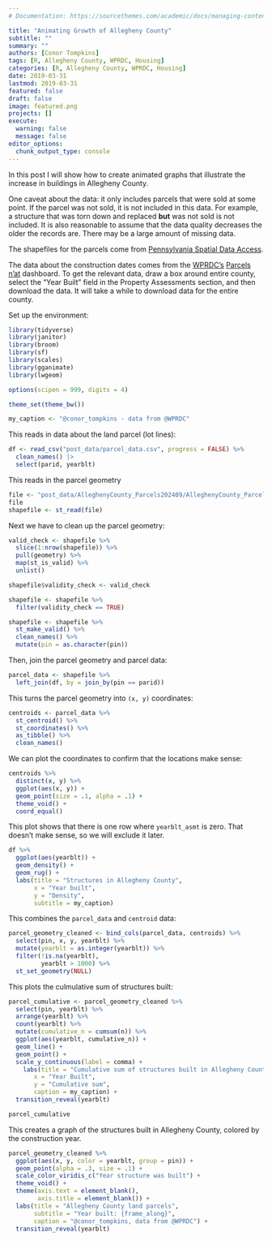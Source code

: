 ```yaml
---
# Documentation: https://sourcethemes.com/academic/docs/managing-content/

title: "Animating Growth of Allegheny County"
subtitle: ""
summary: ""
authors: [Conor Tompkins]
tags: [R, Allegheny County, WPRDC, Housing]
categories: [R, Allegheny County, WPRDC, Housing]
date: 2019-03-31
lastmod: 2019-03-31
featured: false
draft: false
image: featured.png
projects: []
execute:
  warning: false
  message: false
editor_options: 
  chunk_output_type: console
---
```

In this post I will show how to create animated graphs that illustrate the increase in buildings in Allegheny County.

One caveat about the data: it only includes parcels that were sold at some point. If the parcel was not sold, it is not included in this data. For example, a structure that was torn down and replaced **but** was not sold is not included. It is also reasonable to assume that the data quality decreases the older the records are. There may be a large amount of missing data.

The shapefiles for the parcels come from [Pennsylvania Spatial Data Access](http://www.pasda.psu.edu/uci/DataSummary.aspx?dataset=1214).

The data about the construction dates comes from the [WPRDC's](http://www.wprdc.org/) [Parcels n'at](http://tools.wprdc.org/parcels-n-at/#) dashboard. To get the relevant data, draw a box around entire county, select the "Year Built" field in the Property Assessments section, and then download the data. It will take a while to download data for the entire county.

Set up the environment:
```r
library(tidyverse)
library(janitor)
library(broom)
library(sf)
library(scales)
library(gganimate)
library(lwgeom)

options(scipen = 999, digits = 4)

theme_set(theme_bw())

my_caption <- "@conor_tompkins - data from @WPRDC"
```

This reads in data about the land parcel (lot lines):
```r
df <- read_csv("post_data/parcel_data.csv", progress = FALSE) %>% 
  clean_names() |> 
  select(parid, yearblt)
```

This reads in the parcel geometry
```r
file <- "post_data/AlleghenyCounty_Parcels202409/AlleghenyCounty_Parcels202409.shp"
file
shapefile <- st_read(file)
```

Next we have to clean up the parcel geometry:
```r
valid_check <- shapefile %>% 
  slice(1:nrow(shapefile)) %>% 
  pull(geometry) %>% 
  map(st_is_valid) %>% 
  unlist()

shapefile$validity_check <- valid_check

shapefile <- shapefile %>% 
  filter(validity_check == TRUE)
```

```r
shapefile <- shapefile %>% 
  st_make_valid() %>% 
  clean_names() %>% 
  mutate(pin = as.character(pin))
```

Then, join the parcel geometry and parcel data:
```r
parcel_data <- shapefile %>% 
  left_join(df, by = join_by(pin == parid))
```

This turns the parcel geometry into `(x, y)` coordinates:
```r
centroids <- parcel_data %>% 
  st_centroid() %>% 
  st_coordinates() %>% 
  as_tibble() %>% 
  clean_names()
```

We can plot the coordinates to confirm that the locations make sense:
```r
centroids %>% 
  distinct(x, y) %>% 
  ggplot(aes(x, y)) +
  geom_point(size = .1, alpha = .1) +
  theme_void() +
  coord_equal()
```

This plot shows that there is one row where `yearblt_asmt` is zero. That doesn't make sense, so we will exclude it later. 
```r
df %>% 
  ggplot(aes(yearblt)) +
  geom_density() +
  geom_rug() +
  labs(title = "Structures in Allegheny County",
       x = "Year built",
       y = "Density",
       subtitle = my_caption)
```

This combines the `parcel_data` and `centroid` data:
```r
parcel_geometry_cleaned <- bind_cols(parcel_data, centroids) %>% 
  select(pin, x, y, yearblt) %>%
  mutate(yearblt = as.integer(yearblt)) %>% 
  filter(!is.na(yearblt),
         yearblt > 1000) %>% 
  st_set_geometry(NULL)
```

This plots the culmulative sum of structures built:
```r
parcel_cumulative <- parcel_geometry_cleaned %>% 
  select(pin, yearblt) %>% 
  arrange(yearblt) %>% 
  count(yearblt) %>% 
  mutate(cumulative_n = cumsum(n)) %>% 
  ggplot(aes(yearblt, cumulative_n)) +
  geom_line() +
  geom_point() +
  scale_y_continuous(label = comma) +
    labs(title = "Cumulative sum of structures built in Allegheny County",
       x = "Year Built",
       y = "Cumulative sum",
       caption = my_caption) +
  transition_reveal(yearblt)

parcel_cumulative
```

This creates a graph of the structures built in Allegheny County, colored by the construction year.
```r
parcel_geometry_cleaned %>% 
  ggplot(aes(x, y, color = yearblt, group = pin)) +
  geom_point(alpha = .3, size = .1) +
  scale_color_viridis_c("Year structure was built") +
  theme_void() +
  theme(axis.text = element_blank(),
        axis.title = element_blank()) +
  labs(title = "Allegheny County land parcels",
       subtitle = "Year built: {frame_along}",
       caption = "@conor_tompkins, data from @WPRDC") +
  transition_reveal(yearblt)
```